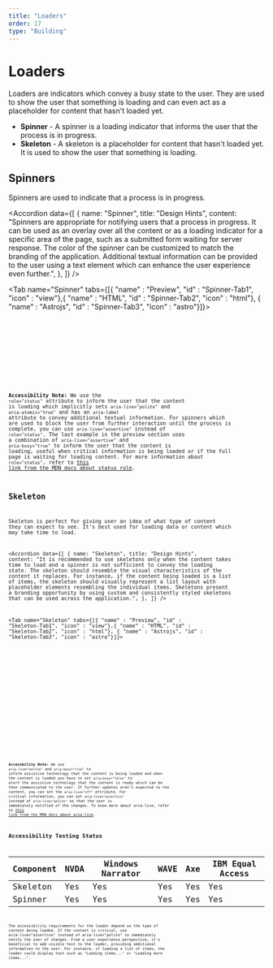```yaml
---
title: "Loaders"
order: 17
type: "Building"
---
```



# Loaders

Loaders are indicators which convey a busy state to the user. They are used to show the user that something is loading and can even act as a placeholder for content that hasn't loaded yet.

- **Spinner** - A spinner is a loading indicator that informs the user that the process is in progress.
- **Skeleton** - A skeleton is a placeholder for content that hasn't loaded yet. It is used to show the user that something is loading.

## Spinners

Spinners are used to indicate that a process is in progress.

<Accordion
  data={[
    {
      name: "Spinner",
      title: "Design Hints",
      content: "Spinners are appropriate for notifying users that a process in progress. It can be used as an overlay over all the content or as a loading indicator for a specific area of the page, such as a submitted form waiting for server response. The color of the spinner can be customized to match the branding of the application. Additional textual information can be provided to the user using a text element which can enhance the user experience even further.",
    },
  ]}
/>

<Tab name="Spinner" tabs={[{ "name" : "Preview", "id" : "Spinner-Tab1", "icon" : "view"},{ "name" : "HTML", "id" : "Spinner-Tab2", "icon" : "html"}, { "name" : "Astrojs", "id" : "Spinner-Tab3", "icon" : "astro"}]}>

<section id ="Spinner-Tab1-panel" role="tabpanel" data-role="tabpanel" aria-labelledby="Spinner-Tab1">
<div class="flex p-6 justify-center w-full">
<Spinner />
</div>

</section>

<section id ="Spinner-Tab2-panel" role="tabpanel" data-role="tabpanel" aria-labelledby="Spinner-Tab2" class="hidden">

<Code
  code={SpinnerCode}
  lang="html"
  wrap="true"
  data-pagefind-ignore
/>

</section>

<section id ="Spinner-Tab3-panel" role="tabpanel" data-role="tabpanel" aria-labelledby="Spinner-Tab3" class="hidden">

<Code
  code={SpinnerCodeAstro}
  lang="astro"
  title="Spinner.astro"
  wrap="true"
  data-pagefind-ignore
/>

</section>

</Tab>

**Accessibility Note:** We use the `role="status"` attribute to inform the user that the content is loading which implicitly sets `aria-live="polite"` and `aria-atomic="true"` and has an `aria-label` attribute to convey additional textual information. For spinners which are used to block the user from further interaction until the process is complete, you can use `aria-live="assertive"` instead of `role="status"`. The last example in the preview section uses a combination of `aria-live="assertive"` and `aria-busy="true"` to inform the user that the content is loading, useful when critical information is being loaded or if the full page is waiting for loading content. For more information about `role="status"`, refer to [this link from the MDN docs about status role](https://developer.mozilla.org/en-US/docs/Web/Accessibility/ARIA/Roles/status_role).  

## Skeleton

Skeleton is perfect for giving user an idea of what type of content they can expect to see. It's best used for loading data or content which may take time to load.

<Accordion
  data={[
    {
      name: "Skeleton",
      title: "Design Hints",
      content:
        "It is recommended to use skeletons only when the content takes time to load and a spinner is not sufficient to convey the loading state. The skeleton should resemble the visual characteristics of the content it replaces. For instance, if the content being loaded is a list of items, the skeleton should visually represent a list layout with placeholder elements resembling the individual items. Skeletons present a branding opportunity by using custom and consistently styled skeletons that can be used across the application.",
    },
  ]}
/>

<Tab name="Skeleton" tabs={[{ "name" : "Preview", "id" : "Skeleton-Tab1", "icon" : "view"},{ "name" : "HTML", "id" : "Skeleton-Tab2", "icon" : "html"}, { "name" : "Astrojs", "id" : "Skeleton-Tab3", "icon" : "astro"}]}>

<section id ="Skeleton-Tab1-panel" role="tabpanel" data-role="tabpanel" aria-labelledby="Skeleton-Tab1">
<div class="grid p-6">
<Skeleton />
</div>

</section>

<section id ="Skeleton-Tab2-panel" role="tabpanel" data-role="tabpanel" aria-labelledby="Skeleton-Tab2" class="hidden">

<Code
  code={SkeletonCode}
  lang="html"
  title="SkeletonVariants.html"
  wrap="true"
  data-pagefind-ignore
/>

</section>

<section id ="Skeleton-Tab3-panel" role="tabpanel" data-role="tabpanel" aria-labelledby="Skeleton-Tab3" class="hidden">

<Code
  code={SkeletonCodeAstro}
  lang="astro"
  title="SkeletonVariants.astro"
  wrap="true"
  data-pagefind-ignore
/>

</section>

</Tab>

**Accessbility Note:** We use `aria-live="polite"` and `aria-busy="true"` to inform assistive technology that the content is being loaded and when the content is loaded you have to set `aria-busy="false"` to alert the assistive technology that the content is ready which can be then communicated to the user. If further updates aren't expected to the content, you can set the `aria-live="off"` attribute. For critical information, you can set `aria-live="assertive"` instead of `aria-live="polite"` so that the user is immediately notified of the changes. To know more about aria-live, refer to [this link from the MDN docs about aria-live](https://developer.mozilla.org/en-US/docs/Web/Accessibility/ARIA/ARIA_Live_Regions).


## Accessibility Testing Status

| Component         | NVDA | Windows Narrator | WAVE | Axe | IBM Equal Access |
| ----------------- | ---- | ---------------- | ---- | --- | ---------------- |
| Skeleton          | Yes  | Yes              | Yes  | Yes | Yes              |
| Spinner           | Yes  | Yes              | Yes  | Yes | Yes              |

The accessibility requirements for the loader depend on the type of content being loaded. If the content is critical, use aria-live="assertive" instead of aria-live="polite" to immediately notify the user of changes. From a user experience perspective, it's beneficial to add visible text to the loader, providing additional information to the user. For instance, if loading a list of items, the loader could display text such as "Loading items..." or "Loading more items...".
